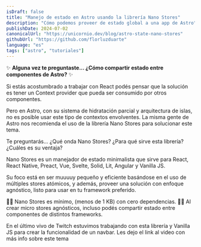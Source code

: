 ```yaml
---
isDraft: false
title: "Manejo de estado en Astro usando la librería Nano Stores"
description: "Cómo podemos proveer de estado global a una app de Astro"
publishDate: 2024-07-02
canonicalUrl: "https://unicornio.dev/blog/astro-state-nano-stores"
githubUrl: "https://github.com/florluzduarte"
language: "es"
tags: ["astro", "tutoriales"]
---
```



✨ **Alguna vez te preguntaste... ¿Cómo compartir estado entre componentes de Astro?** ✨  

Si estás acostumbrado a trabajar con React podés pensar que la solución es tener un Context provider que pueda ser consumido por otros componentes.  

Pero en Astro, con su sistema de hidratación parcial y arquitectura de islas, no es posible usar este tipo de contextos envolventes. La misma gente de Astro nos recomienda el uso de la librería Nano Stores para solucionar este tema.

Te preguntarás...  ¿Qué onda Nano Stores? ¿Para qué sirve esta librería? ¿Cuáles es su ventaja?

Nano Stores es un manejador de estado minimalista que sirve para React, React Native, Preact, Vue, Svelte, Solid, Lit, Angular y Vanilla JS. 

Su foco está en ser muuuuy pequeño y eficiente basándose en el uso de múltiples stores atómicos, y además, proveer una solución con enfoque agnóstico, listo para usar en tu framework preferido.  

👩‍🚀 Nano Stores es mínimo, (menos de 1 KB) con cero dependencias.
👩‍🚀 Al crear micro stores agnósticos, incluso podés compartir estado entre componentes de distintos frameworks.

En el último vivo de Twitch estuvimos trabajando con esta librería y Vanilla JS para crear la funcionalidad de un navbar. Les dejo el link al video con más info sobre este tema

<VideoPlayer id="wSxIwy6GvT4?si=7LYr1EYGJ6-1j6ne"/>
